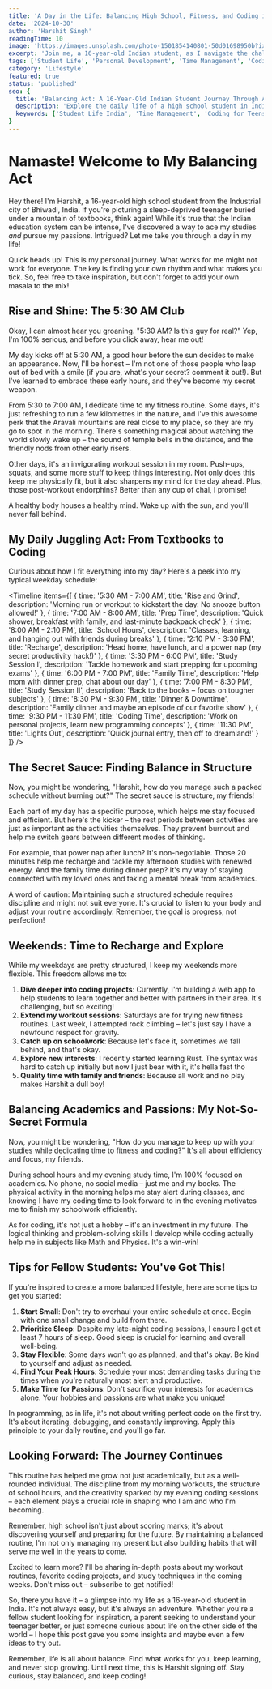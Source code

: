 ```yaml
---
title: 'A Day in the Life: Balancing High School, Fitness, and Coding in India'
date: '2024-10-30'
author: 'Harshit Singh'
readingTime: 10
image: 'https://images.unsplash.com/photo-1501854140801-50d01698950b?ixlib=rb-4.0.3&ixid=M3wxMjA3fDB8MHxwaG90by1wYWdlfHx8fGVufDB8fHx8fA%3D%3D&auto=format&fit=crop&w=2560&q=80'
excerpt: 'Join me, a 16-year-old Indian student, as I navigate the challenges of high school while pursuing my passions for fitness and coding. Discover how I maintain a structured routine that allows for academic success and personal growth.'
tags: ['Student Life', 'Personal Development', 'Time Management', 'Coding', 'Fitness', 'Indian Education']
category: 'Lifestyle'
featured: true
status: 'published'
seo: {
  title: 'Balancing Act: A 16-Year-Old Indian Student Journey Through Academics and Passions',
  description: 'Explore the daily life of a high school student in India who successfully juggles academics, fitness, and coding. Learn practical tips for creating a balanced and fulfilling student life.',
  keywords: ['Student Life India', 'Time Management', 'Coding for Teens', 'Fitness for Students', 'High School Balance', 'Indian Education']
}
---
```



# Namaste! Welcome to My Balancing Act

Hey there! I'm Harshit, a 16-year-old high school student from the Industrial city of Bhiwadi, India. If you're picturing a sleep-deprived teenager buried under a mountain of textbooks, think again! While it's true that the Indian education system can be intense, I've discovered a way to ace my studies *and* pursue my passions. Intrigued? Let me take you through a day in my life!

<BlurImage 
  src="https://images.unsplash.com/photo-1501854140801-50d01698950b?ixlib=rb-4.0.3&ixid=M3wxMjA3fDB8MHxwaG90by1wYWdlfHx8fGVufDB8fHx8fA%3D%3D&auto=format&fit=crop&w=2560&q=80" 
  alt="Rolling green hills symbolizing the journey through high school" 
  caption="Like these rolling hills, my high school journey has its ups and downs. But trust me, the view from the top is worth it!"
/>

<Callout type="info">
  Quick heads up! This is my personal journey. What works for me might not work for everyone. The key is finding your own rhythm and what makes you tick. So, feel free to take inspiration, but don't forget to add your own masala to the mix!
</Callout>

## Rise and Shine: The 5:30 AM Club

Okay, I can almost hear you groaning. "5:30 AM? Is this guy for real?" Yep, I'm 100% serious, and before you click away, hear me out!

My day kicks off at 5:30 AM, a good hour before the sun decides to make an appearance. Now, I'll be honest – I'm not one of those people who leap out of bed with a smile (if you are, what's your secret? comment it out!). But I've learned to embrace these early hours, and they've become my secret weapon.

From 5:30 to 7:00 AM, I dedicate time to my fitness routine. Some days, it's just refreshing to run a few kilometres in the nature, and I've this awesome perk that the Aravali mountains are real close to my place, so they are my go to spot in the morning. There's something magical about watching the world slowly wake up – the sound of temple bells in the distance, and the friendly nods from other early risers.

Other days, it's an invigorating workout session in my room. Push-ups, squats, and some more stuff to keep things interesting. Not only does this keep me physically fit, but it also sharpens my mind for the day ahead. Plus, those post-workout endorphins? Better than any cup of chai, I promise!

<Quote author="My Dadaji (Grandfather)">
  A healthy body houses a healthy mind. Wake up with the sun, and you'll never fall behind.
</Quote>

## My Daily Juggling Act: From Textbooks to Coding

Curious about how I fit everything into my day? Here's a peek into my typical weekday schedule:

<Timeline
  items={[
    {
      time: '5:30 AM - 7:00 AM',
      title: 'Rise and Grind',
      description: 'Morning run or workout to kickstart the day. No snooze button allowed!'
    },
    {
      time: '7:00 AM - 8:00 AM',
      title: 'Prep Time',
      description: 'Quick shower, breakfast with family, and last-minute backpack check'
    },
    {
      time: '8:00 AM - 2:10 PM',
      title: 'School Hours',
      description: 'Classes, learning, and hanging out with friends during breaks'
    },
    {
      time: '2:10 PM - 3:30 PM',
      title: 'Recharge',
      description: 'Head home, have lunch, and a power nap (my secret productivity hack!)'
    },
    {
      time: '3:30 PM - 6:00 PM',
      title: 'Study Session I',
      description: 'Tackle homework and start prepping for upcoming exams'
    },
    {
      time: '6:00 PM - 7:00 PM',
      title: 'Family Time',
      description: 'Help mom with dinner prep, chat about our day'
    },
    {
      time: '7:00 PM - 8:30 PM',
      title: 'Study Session II',
      description: 'Back to the books – focus on tougher subjects'
    },
    {
      time: '8:30 PM - 9:30 PM',
      title: 'Dinner & Downtime',
      description: 'Family dinner and maybe an episode of our favorite show'
    },
    {
      time: '9:30 PM - 11:30 PM',
      title: 'Coding Time',
      description: 'Work on personal projects, learn new programming concepts'
    },
    {
      time: '11:30 PM',
      title: 'Lights Out',
      description: 'Quick journal entry, then off to dreamland!'
    }
  ]}
/>

## The Secret Sauce: Finding Balance in Structure

Now, you might be wondering, "Harshit, how do you manage such a packed schedule without burning out?" The secret sauce is structure, my friends!

Each part of my day has a specific purpose, which helps me stay focused and efficient. But here's the kicker – the rest periods between activities are just as important as the activities themselves. They prevent burnout and help me switch gears between different modes of thinking.

For example, that power nap after lunch? It's non-negotiable. Those 20 minutes help me recharge and tackle my afternoon studies with renewed energy. And the family time during dinner prep? It's my way of staying connected with my loved ones and taking a mental break from academics.

<Callout type="warning">
  A word of caution: Maintaining such a structured schedule requires discipline and might not suit everyone. It's crucial to listen to your body and adjust your routine accordingly. Remember, the goal is progress, not perfection!
</Callout>

## Weekends: Time to Recharge and Explore

While my weekdays are pretty structured, I keep my weekends more flexible. This freedom allows me to:

1. **Dive deeper into coding projects**: Currently, I'm building a web app to help students to learn together and better with partners in their area. It's challenging, but so exciting!
2. **Extend my workout sessions**: Saturdays are for trying new fitness routines. Last week, I attempted rock climbing – let's just say I have a newfound respect for gravity.
3. **Catch up on schoolwork**: Because let's face it, sometimes we fall behind, and that's okay.
4. **Explore new interests**: I recently started learning Rust. The syntax was hard to catch up initially but now I just bear with it, it's hella fast tho
5. **Quality time with family and friends**: Because all work and no play makes Harshit a dull boy!

## Balancing Academics and Passions: My Not-So-Secret Formula

Now, you might be wondering, "How do you manage to keep up with your studies while dedicating time to fitness and coding?" It's all about efficiency and focus, my friends.

During school hours and my evening study time, I'm 100% focused on academics. No phone, no social media – just me and my books. The physical activity in the morning helps me stay alert during classes, and knowing I have my coding time to look forward to in the evening motivates me to finish my schoolwork efficiently.

As for coding, it's not just a hobby – it's an investment in my future. The logical thinking and problem-solving skills I develop while coding actually help me in subjects like Math and Physics. It's a win-win!

## Tips for Fellow Students: You've Got This!

If you're inspired to create a more balanced lifestyle, here are some tips to get you started:

1. **Start Small**: Don't try to overhaul your entire schedule at once. Begin with one small change and build from there.
2. **Prioritize Sleep**: Despite my late-night coding sessions, I ensure I get at least 7 hours of sleep. Good sleep is crucial for learning and overall well-being.
3. **Stay Flexible**: Some days won't go as planned, and that's okay. Be kind to yourself and adjust as needed.
4. **Find Your Peak Hours**: Schedule your most demanding tasks during the times when you're naturally most alert and productive.
5. **Make Time for Passions**: Don't sacrifice your interests for academics alone. Your hobbies and passions are what make you unique!

<Quote author="Internet">
  In programming, as in life, it's not about writing perfect code on the first try. It's about iterating, debugging, and constantly improving. Apply this principle to your daily routine, and you'll go far.
</Quote>

## Looking Forward: The Journey Continues

This routine has helped me grow not just academically, but as a well-rounded individual. The discipline from my morning workouts, the structure of school hours, and the creativity sparked by my evening coding sessions – each element plays a crucial role in shaping who I am and who I'm becoming.

Remember, high school isn't just about scoring marks; it's about discovering yourself and preparing for the future. By maintaining a balanced routine, I'm not only managing my present but also building habits that will serve me well in the years to come.

<Callout type="info">
  Excited to learn more? I'll be sharing in-depth posts about my workout routines, favorite coding projects, and study techniques in the coming weeks. Don't miss out – subscribe to get notified!
</Callout>

So, there you have it – a glimpse into my life as a 16-year-old student in India. It's not always easy, but it's always an adventure. Whether you're a fellow student looking for inspiration, a parent seeking to understand your teenager better, or just someone curious about life on the other side of the world – I hope this post gave you some insights and maybe even a few ideas to try out.

Remember, life is all about balance. Find what works for you, keep learning, and never stop growing. Until next time, this is Harshit signing off. Stay curious, stay balanced, and keep coding!

